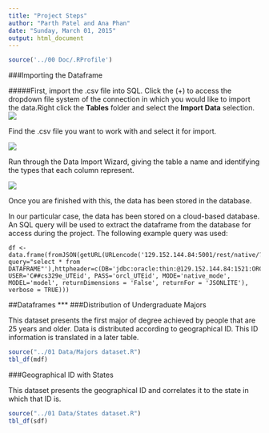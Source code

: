 ```yaml
---
title: "Project Steps"
author: "Parth Patel and Ana Phan"
date: "Sunday, March 01, 2015"
output: html_document
---
```


```r
source('../00 Doc/.RProfile')
```

###Importing the Dataframe


#####First, import the .csv file into SQL. 
Click the (+) to access the dropdown file system of the connection in which you would like to import the data.Right click the __Tables__ folder and select the __Import Data__ selection.
![](./csv_to_sql1.png)

Find the .csv file you want to work with and select it for import.

![](./csv_to_sql2.png)

Run through the Data Import Wizard, giving the table a name and identifying the types that each column represent.


![](./csv_to_sql3.png)

Once you are finished with this, the data has been stored in the database.


In our particular case, the data has been stored on a cloud-based database. An SQL query will be used to extract the dataframe from the database for access during the project. The following example query was used:

```
df <- data.frame(fromJSON(getURL(URLencode('129.152.144.84:5001/rest/native/?query="select * from DATAFRAME"'),httpheader=c(DB='jdbc:oracle:thin:@129.152.144.84:1521:ORCL', USER='C##cs329e_UTEid', PASS='orcl_UTEid', MODE='native_mode', MODEL='model', returnDimensions = 'False', returnFor = 'JSONLITE'), verbose = TRUE)))
```


##Dataframes
***
###Distribution of Undergraduate Majors

This dataset presents the first major of degree achieved by people that are 25 years and older. Data is distributed according to geographical ID. This ID information is translated in a later table.

```r
source("../01 Data/Majors dataset.R")
tbl_df(mdf)
```

###Geographical ID with States

This dataset presents the geographical ID and correlates it to the state in which that ID is.

```r
source("../01 Data/States dataset.R")
tbl_df(sdf)
```
